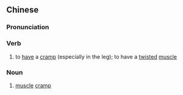 {{also|转筋}}
==Chinese==
{{zh-forms|s=转筋}}

===Pronunciation===
{{zh-pron
|m=zhuànjīn
|c=zyun3 gan1
|mn=kh:tńg-kin/tp:tńg-kun/xm:choán-kun
|cat=v
}}

===Verb===
{{zh-verb}}

# {{lb|zh|TCM}} to [[have]] a [[cramp]] (especially in the leg); to have a [[twisted]] [[muscle]]

===Noun===
{{zh-noun}}

# {{lb|zh|TCM}} [[muscle]] [[cramp]]